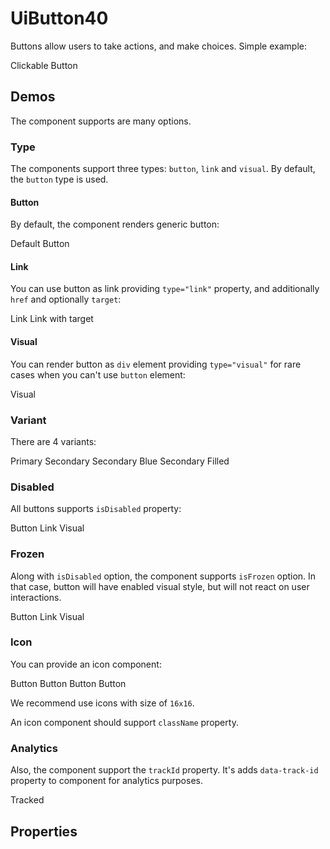


<Meta title="UiButton40/Docs" />

# UiButton40

Buttons allow users to take actions, and make choices. Simple example:

<Canvas>
  <UiButton40 variant="primary">Clickable Button</UiButton40>
</Canvas>

## Demos

The component supports are many options.

### Type

The components support three types: `button`, `link` and `visual`. By default, the `button` type is used.

#### Button

By default, the component renders generic button:

<Canvas>
  <UiButton40 variant="primary">Default</UiButton40>
  <UiButton40 type="button" variant="primary">Button</UiButton40>
</Canvas>

#### Link

You can use button as link providing `type="link"` property, and additionally `href` and optionally `target`:

<Canvas>
  <UiButton40 href="#" type="link" variant="primary">Link</UiButton40>
  <UiButton40 href="#" target="_blank" type="link" variant="primary">Link with target</UiButton40>
</Canvas>

#### Visual

You can render button as `div` element providing `type="visual"` for rare cases when you can't use `button` element:

<Canvas>
  <UiButton40 type="visual" variant="primary">Visual</UiButton40>
</Canvas>

### Variant

There are 4 variants:

<Canvas>
  <UiButton40 variant="primary">Primary</UiButton40>
  <UiButton40 variant="secondary">Secondary</UiButton40>
  <UiButton40 variant="secondaryBlue">Secondary Blue</UiButton40>
  <UiButton40 variant="secondaryFilled">Secondary Filled</UiButton40>
</Canvas>

### Disabled

All buttons supports `isDisabled` property:

<Canvas>
  <UiButton40 isDisabled type="button" variant="primary">Button</UiButton40>
  <UiButton40 href="#" isDisabled type="link" variant="primary">Link</UiButton40>
  <UiButton40 isDisabled type="visual" variant="primary">Visual</UiButton40>
</Canvas>

### Frozen

Along with `isDisabled` option, the component supports `isFrozen` option. In that case, button will have enabled visual
style, but will not react on user interactions.

<Canvas>
  <UiButton40 isFrozen type="button" variant="primary">Button</UiButton40>
  <UiButton40 href="#" isFrozen type="link" variant="primary">Link</UiButton40>
  <UiButton40 isFrozen type="visual" variant="primary">Visual</UiButton40>
</Canvas>

### Icon

You can provide an icon component:

<Canvas>
  <UiButton40 icon={AddIcon} variant="primary">Button</UiButton40>
  <UiButton40 icon={AddIcon} variant="secondary">Button</UiButton40>
  <UiButton40 icon={AddIcon} variant="secondaryBlue">Button</UiButton40>
  <UiButton40 icon={AddIcon} variant="secondaryFilled">Button</UiButton40>
</Canvas>

We recommend use icons with size of `16x16`.

An icon component should support `className` property.

### Analytics

Also, the component support the `trackId` property. It's adds `data-track-id` property to component for analytics
purposes.

<Canvas>
  <UiButton40 trackId="my-track-id" type="button" variant="primary">Tracked</UiButton40>
</Canvas>

## Properties

<ArgsTable of={UiButton40} />
